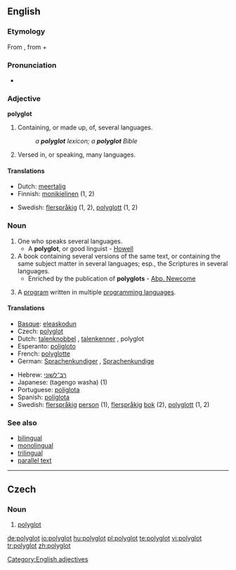==English==

===Etymology===
From {{etyl|lang=grc|en}} {{term|πολύγλωττος||lang=grc|tr=poluglottos}}, from {{term|πολύς||tr=polus|lang=grc|many}} + {{term|γλῶττα||lang=grc|tr=glōtta|tongue", "language}}

===Pronunciation===
* {{IPA|/pɒliːglɒt/}}

===Adjective===
'''polyglot'''

# Containing, or made up, of, several languages.
#: ''a '''polyglot''' lexicon; a '''polyglot''' Bible''
# Versed in, or speaking, many languages.

====Translations====
{{top}}
* Dutch: [[meertalig]]
* Finnish: [[monikielinen]] (1, 2)
{{mid}}
* Swedish: [[flerspråkig]] (1, 2), [[polyglott]] (1, 2)
{{bottom}}

===Noun===
{{en-noun|polyglots}}

# One who speaks several languages.
#* A '''polyglot''', or good linguist - [[Howell]]
# A book containing several versions of the same text, or containing the same subject matter in several languages; esp., the Scriptures in several languages.
#* Enriched by the publication of '''polyglots''' - [[Abp. Newcome]]
# {{computer programming}} A [[program]] written in multiple [[programming language]]s.

====Translations====
{{checktrans-top}}
* [[Basque]]: [[eleaskodun]]
* Czech: [[#Czech|polyglot]] {{m}}
* Dutch: [[talenknobbel]] {{m|f}}, [[talenkenner]] {{m|f}}, polyglot {{m|f}}
* Esperanto: [[poligloto]]
* French: [[polyglotte]] {{m|f}}
* German: [[Sprachenkundiger]] {{m}}, [[Sprachenkundige]] {{f}}
{{trans-mid}}
* Hebrew: [[רב־לשוני]]
* Japanese: {{Jpan|[[多言語話者]]}} (tagengo washa) (1)
* Portuguese: [[poliglota]] {{m|f}}
* Spanish: [[políglota]] {{m}}
* Swedish: [[flerspråkig]] [[person]] {{c}} (1), [[flerspråkig]] [[bok]] {{c}} (2), [[polyglott]] {{c}} (1, 2)
{{trans-bottom}}

===See also===
* [[bilingual]]
* [[monolingual]]
* [[trilingual]]
* [[parallel text]]

[[Category:English adjectives]]

----

==Czech==

===Noun===
{{cs-noun|g=m}}

# [[#English|polyglot]]

[[de:polyglot]]
[[io:polyglot]]
[[hu:polyglot]]
[[pl:polyglot]]
[[te:polyglot]]
[[vi:polyglot]]
[[tr:polyglot]]
[[zh:polyglot]]